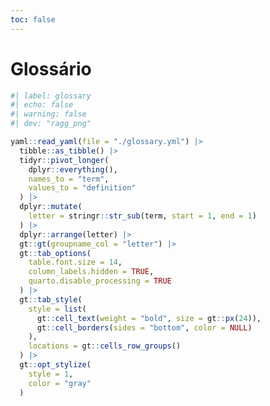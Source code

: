 ```yaml
---
toc: false
---
```


# Glossário {.unnumbered}

```r
#| label: glossary
#| echo: false
#| warning: false
#| dev: "ragg_png"

yaml::read_yaml(file = "./glossary.yml") |>
  tibble::as_tibble() |>
  tidyr::pivot_longer(
    dplyr::everything(),
    names_to = "term",
    values_to = "definition"
  ) |>
  dplyr::mutate(
    letter = stringr::str_sub(term, start = 1, end = 1)
  ) |>
  dplyr::arrange(letter) |>
  gt::gt(groupname_col = "letter") |>
  gt::tab_options(
    table.font.size = 14,
    column_labels.hidden = TRUE,
    quarto.disable_processing = TRUE
  ) |>
  gt::tab_style(
    style = list(
      gt::cell_text(weight = "bold", size = gt::px(24)),
      gt::cell_borders(sides = "bottom", color = NULL)
    ),
    locations = gt::cells_row_groups()
  ) |>
  gt::opt_stylize(
    style = 1,
    color = "gray"
  )

```